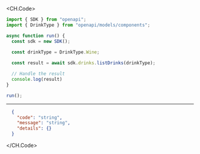 
<CH.Code>
```typescript ListDrinks.ts
import { SDK } from "openapi";
import { DrinkType } from "openapi/models/components";

async function run() {
  const sdk = new SDK();

  const drinkType = DrinkType.Wine;
  
  const result = await sdk.drinks.listDrinks(drinkType);

  // Handle the result
  console.log(result)
}

run();
```
---

```json Example Response
  {
    "code": "string",
    "message": "string",
    "details": {}
  }
```
</CH.Code>
